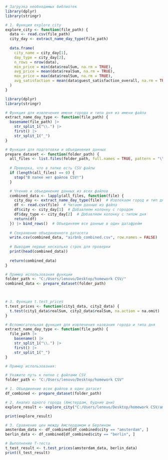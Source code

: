 
```{r}
# Загрузка необходимых библиотек
library(dplyr)
library(stringr)
```

```{r}
# 1. Функция explore_city
explore_city <- function(file_path) {
  data <- read.csv(file_path)
  city_day <- extract_name_day_type(file_path)
  
  data.frame(
    city_name = city_day[1],
    day_type = city_day[2],
    n_rows = nrow(data),
    min_price = min(data$realSum, na.rm = TRUE),
    avg_price = mean(data$realSum, na.rm = TRUE),
    max_price = max(data$realSum, na.rm = TRUE),
    avg_satisfaction = mean(data$guest_satisfaction_overall, na.rm = TRUE)
  )
}
```

```{r}
library(dplyr)
library(stringr)

# Функция для извлечения имени города и типа дня из имени файла
extract_name_day_type <- function(file_path) {
  basename(file_path) |>
    str_split_1("\\.") |>
    first() |>
    str_split_1("_")
}

# Функция для подготовки и объединения данных
prepare_dataset <- function(folder_path) {
  all_files <- list.files(folder_path, full.names = TRUE, pattern = "\\.csv$")
  
  # Проверка, что в папке есть CSV файлы
  if (length(all_files) == 0) {
    stop("В папке нет файлов CSV!")
  }

  # Чтение и объединение данных из всех файлов
  combined_data <- lapply(all_files, function(file) {
    city_day <- extract_name_day_type(file)  # Извлекаем город и тип дня
    df <- read.csv(file)  # Читаем данные из файла
    df$city <- city_day[1]  # Добавляем колонку с городом
    df$day_type <- city_day[2]  # Добавляем колонку с типом дня
    return(df)
  }) |> bind_rows()  # Объединяем все данные в один датафрейм
  
  # Сохранение объединенного датасета
  write.csv(combined_data, "airbnb_combined.csv", row.names = FALSE)
  
  # Выводим первые несколько строк для проверки
  print(head(combined_data))
  
  return(combined_data)
}

# Пример использования функции
folder_path <- "C:/Users/lenovo/Desktop/homework CSV/"
combined_data <- prepare_dataset(folder_path)

  
```

```{r}
# 3. Функция t.test_prices
t.test_prices <- function(city1_data, city2_data) {
  t.test(city1_data$realSum, city2_data$realSum, na.action = na.omit)
}
```

```{r}
# Вспомогательная функция для извлечения названия города и типа дня
extract_name_day_type <- function(file_path) {
  file_path |>
    basename() |>
    str_split_1("\\.") |>
    first() |>
    str_split_1("_")
}
```

```{r}
# Пример использования:

# Укажите путь к папке с файлами CSV
folder_path <- "C:/Users/lenovo/Desktop/homework CSV"

```

```{r}
# 1. Объединение всех файлов в один датасет
df_combined <- prepare_dataset(folder_path)
```

```{r}
# 2. Анализ одного города (Амстердам, будние дни)
explore_result <- explore_city("C:/Users/lenovo/Desktop/homework CSV/amsterdam_weekdays.csv")

print(explore_result)
```

```{r}
# 3. Сравнение цен между Амстердамом и Берлином
amsterdam_data <- df_combined[df_combined$city == "amsterdam", ]
berlin_data <- df_combined[df_combined$city == "berlin", ]
```

```{r}
# Выполнение T-теста
t_test_result <- t.test_prices(amsterdam_data, berlin_data)
print(t_test_result)
```

